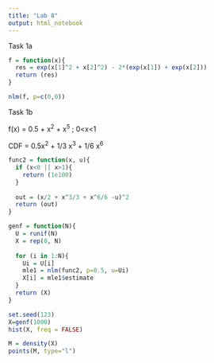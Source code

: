 ```yaml
---
title: "Lab 8"
output: html_notebook
---
```


Task 1a

```r

f = function(x){
  res = exp(x[1]^2 + x[2]^2) - 2*(exp(x[1]) + exp(x[2]))
  return (res)
}
```

```r

nlm(f, p=c(0,0))
```

Task 1b

f(x) = 0.5 + x^2^ + x^5^ ; 0\<x\<1

CDF = 0.5x^2^ + 1/3 x^3^ + 1/6 x^6^

```r

func2 = function(x, u){
  if (x<0 || x>1){
    return (1e100)
  }
  
  out = (x/2 + x^3/3 + x^6/6 -u)^2
  return (out)
}
```

```r

genf = function(N){
  U = runif(N)
  X = rep(0, N)
  
  for (i in 1:N){
    Ui = U[i]
    mle1 = nlm(func2, p=0.5, u=Ui)
    X[i] = mle1$estimate
  }
  return (X)
}
```

```r
set.seed(123)
X=genf(1000)
hist(X, freq = FALSE)

M = density(X)
points(M, type="l")
```
